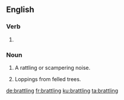 ==English==

===Verb===
{{head|en|present participle}}

# {{present participle of|brattle|lang=en|nocat=1}}

===Noun===
{{en-noun}}

# A rattling or scampering noise.
# {{lb|en|in the plural|UK|East Anglia|Northamptonshire}} Loppings from felled trees.

[[de:brattling]]
[[fr:brattling]]
[[ku:brattling]]
[[ta:brattling]]